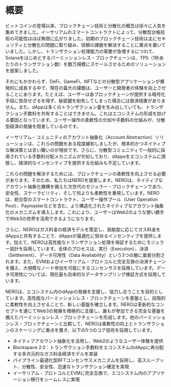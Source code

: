 
# 概要

ビットコインの登場以来、ブロックチェーン技術と分散化の概念は徐々に人気を集めてきました。イーサリアムのスマートコントラクトによって、分散型台帳技術の可能性はほぼ無限に広がりました。初期のブロックチェーン技術は主にセキュリティと分散化の問題に取り組み、信頼の課題を解決することに重点を置いていました。しかし、トランザクション処理能力の需要が急増するにつれて、Solanaをはじめとするパーミッションレス・ブロックチェーンは、TPS（1秒あたりのトランザクション数）を数万規模にスケールさせるためのソリューションを提案しました。

それにもかかわらず、DeFi、GameFi、NFTなどの分散型アプリケーションが爆発的に成長する中で、現在の最大の課題は、ユーザーと開発者の体験を向上させることにあります。たとえば、ユーザーは各ブロックチェーンが提供する暗号化手段に依存せざるを得ず、秘密鍵を紛失してしまった場合には救済措置がありません。また、dAppは多くのトランザクション量を生み出していても、トランザクション手数料を共有することはできません。これはエコシステムの形成を妨げる要因となっています。ユーザー操作の柔軟性の欠如や手数料の仕組みが、分散型経済の発展を阻害しているのです。

イーサリアム・コミュニティのアカウント抽象化（Account Abstraction）ソリューションは、これらの問題をある程度緩和しましたが、根本的かつネイティブな解決策とは言い難いのが現状です。さらに、分散型コミュニティで一般的に採用されている手数料分配メカニズムが欠如しており、dAppsをエコシステムに誘致し、経済的なインセンティブを提供する仕組みも不足しています。

これらの問題を解決するためには、ブロックチェーンの柔軟性を向上させる必要があります。そのため、私たちはNEROを提案します。NEROは、ネイティブなアカウント抽象化機構を備えた次世代のモジュラー・ブロックチェーンであり、安全性、スケーラビリティ、そして何よりも柔軟性を重視しています。NEROは、統合型のスマートコントラクト、ユーザー操作プール（User Operation Pool）、Paymasterなどを含む、より構造化されたネイティブなアカウント抽象化のメカニズムを導入します。これにより、ユーザーはWeb2のような使い勝手でWeb3の世界を活用できるようになります。

さらに、NEROはガス料金の経済モデルを策定し、貢献度に応じてガス料金をdAppsと共有することで、dAppsが最適化に努めるインセンティブを提供します。加えて、NEROは高性能なトランザクション処理を保証するためにモジュラー設計を採用しています。全体のプロセスは、実行（Execution）、決済（Settlement）、データ可用性（Data Availability）という3つの層に垂直分割されます。また、EVMおよびイーサリアム・プロトコルと完全互換の決済チェーンを備え、大規模なノード参加を可能にするコンセンサスを採用しています。データ可用性については、現在最も効率的なデータサンプリング検証方式を採用しています。

NEROは、エコシステム内のdAppの発展を支援し、協力し合うことを目的としています。高性能なパーミッションレス・ブロックチェーンを基盤とし、段階的に柔軟性を向上させることで、新しい基盤を確立します。NEROは革新的なコンセプトを通じてWeb3の発展を積極的に支援し、誰もが参加できる完全な基盤を備えたパーミッションレス・ブロックチェーンを形成します。他のパーミッションレス・ブロックチェーンと比較して、NEROは柔軟性の向上とトランザクションのスケーリングに重点を置き、以下の5つのコア技術を採用しています。

- ネイティブアカウント抽象化を活用し、Web2のようなユーザー体験を提供
- Blockspace 2.0：トランザクション手数料をエコシステムのdAppに再分配する多次元的なガス料金経済モデルを実装
- パイプライン最適化型BFTコンセンサスメカニズムを採用し、高スループット、分散性、安全性、迅速なトランザクション確定を実現
- イーサリアム・プロトコルとEVMに完全互換で、エコシステム内のアプリケーション移行をシームレスに実現


<PageFeedback path="/ja/core-concepts/index" />
